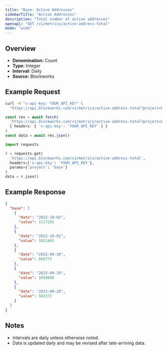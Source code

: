```yaml
---
title: "Base: Active Addresses"
sidebarTitle: "Active Addresses"
description: "Total number of active addresses"
openapi: "GET /v1/metrics/active-address-total"
mode: "wide"
---
```


## Overview

- **Denomination:** Count
- **Type:** Integer
- **Interval:** Daily
- **Source:** Blockworks

## Example Request

<CodeGroup>

```bash cURL
curl -H "x-api-key: YOUR_API_KEY" \
  "https://api.blockworks.com/v1/metrics/active-address-total?project=base"
```

```typescript TypeScript
const res = await fetch(
  'https://api.blockworks.com/v1/metrics/active-address-total?project=base',
  { headers: { 'x-api-key': 'YOUR_API_KEY' } }
)
const data = await res.json()
```

```python Python
import requests

r = requests.get(
  'https://api.blockworks.com/v1/metrics/active-address-total',
  headers={'x-api-key': 'YOUR_API_KEY'},
  params={'project': 'base'}
)
data = r.json()
```

</CodeGroup>

## Example Response

```json
{
  "base": [
    {
      "date": "2025-10-02",
      "value": 1117201
    },
    {
      "date": "2025-10-01",
      "value": 1021865
    },
    {
      "date": "2025-09-30",
      "value": 866775
    },
    {
      "date": "2025-09-29",
      "value": 1059890
    },
    {
      "date": "2025-09-28",
      "value": 943373
    }
  ]
}
```

## Notes
- Intervals are daily unless otherwise noted.
- Data is updated daily and may be revised after late-arriving data.